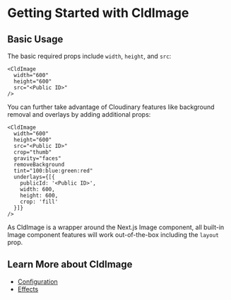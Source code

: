 

<Head>
  <title>CldImage - Next Cloudinary</title>
  <meta name="og:title" content="Getting Started with CldImage - Next Cloudinary" />
  <meta name="og:url" content={`https://next-cloudinary.spacejelly.dev/components/cldimage/basic-usage`} />
</Head>

<OgImage
  title="CldImage"
  twitterTitle="Getting Started with CldImage"
/>

# Getting Started with CldImage

## Basic Usage

The basic required props include `width`, `height`, and `src`:

```
<CldImage
  width="600"
  height="600"
  src="<Public ID>"
/>
```

You can further take advantage of Cloudinary features like background removal and overlays by adding additional props:

```
<CldImage
  width="600"
  height="600"
  src="<Public ID>"
  crop="thumb"
  gravity="faces"
  removeBackground
  tint="100:blue:green:red"
  underlays={[{
    publicId: '<Public ID>',
    width: 600,
    height: 600,
    crop: 'fill'
  }]}
/>
```

As CldImage is a wrapper around the Next.js Image component, all built-in Image component features will work out-of-the-box including the `layout` prop.

## Learn More about CldImage
* [Configuration](/components/cldimage/configuration)
* [Effects](/components/cldimage/effects)